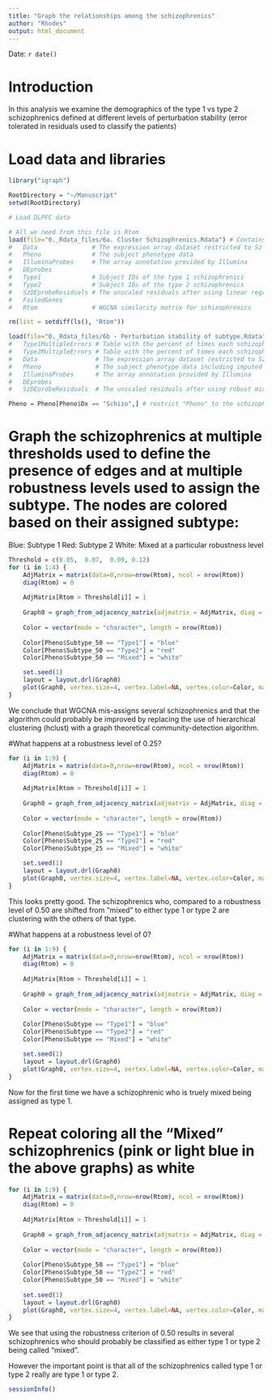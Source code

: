 ---
title: "Graph the relationships among the schizophrenics"
author: "Rhodes"
output: html_document
---
Date:  `r date()`  

# Introduction
In this analysis we examine the demographics of the type 1 vs type 2 schizophrenics defined at different levels of perturbation stability (error tolerated in residuals used to classify the patients)

# Load data and libraries
```{r Load_data_and_libraries, cache=FALSE, message=FALSE, results='hide'}
library("igraph")  

RootDirectory = "~/Manuscript"
setwd(RootDirectory)

# Load DLPFC data

# All we need from this file is Rtom
load(file="0._Rdata_files/6a. Cluster Schizophrenics.Rdata") # Contains:
#   Data               # The expression array dataset restricted to Sz and controls
#   Pheno              # The subject phenotype data
#   IlluminaProbes     # The array annotation provided by Illumina 
#   DEprobes
#   Type1              # Subject IDs of the type 1 schizophrenics
#   Type2              # Subject IDs of the type 2 schizophrenics
#   SzDEprobeResiduals # The unscaled residuals after using linear regression to correct the expression array data for the covariates (Batch, RIN, Age, etc.).  This is data for the DEprobes only with the linear regression done on the schizophrenics only
#   FailedGenes
#   Rtom               # WGCNA similarity matrix for schizophrenics

rm(list = setdiff(ls(), "Rtom"))

load(file="0._Rdata_files/6b - Perturbation stability of subtype.Rdata") # Contains:
#   Type1MultipleErrors # Table with the percent of times each schizophrenic was scored as "Type1" with the added random error of 0.05, 0.10, 0.25, and 0.50 standard deviations
#   Type2MultipleErrors # Table with the percent of times each schizophrenic was scored as "Type2" with the added random error of 0.05, 0.10, 0.25, and 0.50 standard deviations
#   Data                # The expression array dataset restricted to Sz and controls
#   Pheno               # The subject phenotype data including imputed subtype
#   IlluminaProbes      # The array annotation provided by Illumina 
#   DEprobes
#   SzDEprobeResiduals  # The unscaled residuals after using robust mixed linear regression to correct the expression array data for the measured covariates (Batch, RIN, Age, etc.).  This is data for the DEprobes only with the linear regression done on the schizophrenics only. There were no imputed covariates included in the linear regression which was part of analysis 6a

Pheno = Pheno[Pheno$Dx == "Schizo",] # restrict "Pheno" to the schizophrenics only
```

# Graph the schizophrenics at multiple thresholds used to define the presence of edges and at multiple robustness levels used to assign the subtype. The nodes are colored based on their assigned subtype:   

Blue:       Subtype 1
Red:        Subtype 2
White:      Mixed at a particular robustness level

```{r Graph0.1, cache=FALSE}
Threshold = c(0.05,  0.07,  0.09, 0.12)
for (i in 1:4) {
    AdjMatrix = matrix(data=0,nrow=nrow(Rtom), ncol = nrow(Rtom))
    diag(Rtom) = 0
    
    AdjMatrix[Rtom > Threshold[i]] = 1
    
    Graph0 = graph_from_adjacency_matrix(adjmatrix = AdjMatrix, diag = FALSE, mode = "upper")
    
    Color = vector(mode = "character", length = nrow(Rtom))
    
    Color[Pheno$Subtype_50 == "Type1"] = "blue"
    Color[Pheno$Subtype_50 == "Type2"] = "red"
    Color[Pheno$Subtype_50 == "Mixed"] = "white"

    set.seed(1)
    layout = layout.drl(Graph0)
    plot(Graph0, vertex.size=4, vertex.label=NA, vertex.color=Color, main=paste("Robustness level 0.50 \n Threshold: ", Threshold[i]))
}
```

We conclude that WGCNA mis-assigns several schizophrenics and that the algorithm could probably be improved by replacing the use of hierarchical clustering (hclust) with a  graph theoretical community-detection algorithm.

#What happens at a robustness level of 0.25?
```{r Graph0.2, cache=FALSE}
for (i in 1:9) {
    AdjMatrix = matrix(data=0,nrow=nrow(Rtom), ncol = nrow(Rtom))
    diag(Rtom) = 0
    
    AdjMatrix[Rtom > Threshold[i]] = 1
    
    Graph0 = graph_from_adjacency_matrix(adjmatrix = AdjMatrix, diag = FALSE, mode = "upper")
    
    Color = vector(mode = "character", length = nrow(Rtom))
    
    Color[Pheno$Subtype_25 == "Type1"] = "blue"
    Color[Pheno$Subtype_25 == "Type2"] = "red"
    Color[Pheno$Subtype_25 == "Mixed"] = "white"

    set.seed(1)
    layout = layout.drl(Graph0)
    plot(Graph0, vertex.size=4, vertex.label=NA, vertex.color=Color, main=paste("Robustness level of 0.25 \n Threshold: ", Threshold[i]))
}
```

This looks pretty good. The schizophrenics who, compared to a robustness level of 0.50 are shifted from "mixed" to either type 1 or type 2 are clustering with the others of that type.

#What happens at a robustness level of 0?
```{r Graph0.3, cache=FALSE}
for (i in 1:9) {
    AdjMatrix = matrix(data=0,nrow=nrow(Rtom), ncol = nrow(Rtom))
    diag(Rtom) = 0
    
    AdjMatrix[Rtom > Threshold[i]] = 1
    
    Graph0 = graph_from_adjacency_matrix(adjmatrix = AdjMatrix, diag = FALSE, mode = "upper")
    
    Color = vector(mode = "character", length = nrow(Rtom))
    
    Color[Pheno$Subtype == "Type1"] = "blue"
    Color[Pheno$Subtype == "Type2"] = "red"
    Color[Pheno$Subtype == "Mixed"] = "white"

    set.seed(1)
    layout = layout.drl(Graph0)
    plot(Graph0, vertex.size=4, vertex.label=NA, vertex.color=Color, main=paste("Robustness level of 0.0 \n Threshold: ", Threshold[i]))
}
```

Now for the first time we have a schizophrenic who is truely mixed being assigned as type 1.

# Repeat coloring all the "Mixed" schizophrenics (pink or light blue in the above graphs) as white
```{r Graph1, cache=FALSE}
for (i in 1:9) {
    AdjMatrix = matrix(data=0,nrow=nrow(Rtom), ncol = nrow(Rtom))
    diag(Rtom) = 0
    
    AdjMatrix[Rtom > Threshold[i]] = 1
    
    Graph0 = graph_from_adjacency_matrix(adjmatrix = AdjMatrix, diag = FALSE, mode = "upper")
    
    Color = vector(mode = "character", length = nrow(Rtom))
    
    Color[Pheno$Subtype_50 == "Type1"] = "blue"
    Color[Pheno$Subtype_50 == "Type2"] = "red"
    Color[Pheno$Subtype_50 == "Mixed"] = "white"
    
    set.seed(1)
    layout = layout.drl(Graph0)
    plot(Graph0, vertex.size=4, vertex.label=NA, vertex.color=Color, main=paste("Edge threshold: ", Threshold[i]))
}
```

We see that using the robustness criterion of 0.50 results in several schizophrenics who should probably be classified as either type 1 or type 2 being called "mixed". 

However the important point is that all of the schizophrenics called type 1 or type 2 really are type 1 or type 2.


```{r}
sessionInfo()
```
